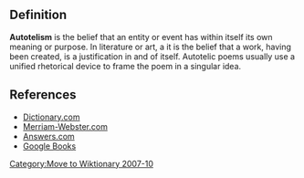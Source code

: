 {{Wikify|date=September 2007}}
[[Category:Move to Wiktionary 2007-10]]
==Definition==
'''Autotelism''' is the belief that an entity or event has within itself its own meaning or purpose.  In literature or art, a it is the belief that a work, having been created, is a justification in and of itself.  Autotelic poems usually use a unified rhetorical device to frame the poem in a singular idea. 
==References==
* [http://dictionary.reference.com/browse/autotelic Dictionary.com]
* [http://www.m-w.com/dictionary/autotelic Merriam-Webster.com]
* [http://www.answers.com/topic/autotelic Answers.com]
* [http://books.google.com/books?id=e_q1WZR8eHIC&pg=PA112&lpg=PA112&dq=autotelic+poetry&source=web&ots=6rTvNqlVH1&sig=OPD0bWLQOFuy9abG_z7e3rX5u1U Google Books]
{{Uncategorized|date=September 2007}}